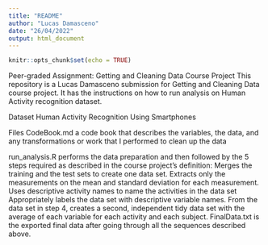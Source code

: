 ```yaml
---
title: "README"
author: "Lucas Damasceno"
date: "26/04/2022"
output: html_document
---
```


```r
knitr::opts_chunk$set(echo = TRUE)
```
Peer-graded Assignment: Getting and Cleaning Data Course Project
This repository is a Lucas Damasceno submission for Getting and Cleaning Data course project. It has the instructions on how to run analysis on Human Activity recognition dataset.

Dataset
Human Activity Recognition Using Smartphones

Files
CodeBook.md a code book that describes the variables, the data, and any transformations or work that I performed to clean up the data

run_analysis.R performs the data preparation and then followed by the 5 steps required as described in the course project’s definition:
  Merges the training and the test sets to create one data set.
Extracts only the measurements on the mean and standard deviation for each measurement.
Uses descriptive activity names to name the activities in the data set
Appropriately labels the data set with descriptive variable names.
From the data set in step 4, creates a second, independent tidy data set with the average of each variable for each activity and each subject.
FinalData.txt is the exported final data after going through all the sequences described above.